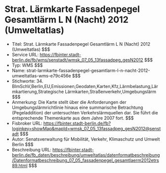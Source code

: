 # Strat. Lärmkarte Fassadenpegel Gesamtlärm L N (Nacht) 2012 (Umweltatlas)
- Titel: Strat. Lärmkarte Fassadenpegel Gesamtlärm L N (Nacht) 2012 (Umweltatlas) $$$
- Service URL: https://fbinter.stadt-berlin.de/fb/wms/senstadt/wmsk_07_05_13fassadpeg_gesN2012 $$$
- Typ: WMS $$$
- Name: strat-larmkarte-fassadenpegel-gesamtlarm-l-n-nacht-2012-umweltatlas-wms-e79c456e $$$
- Stichworte: 34. BImSchV,Berlin,EU,Emissionen,Geodaten,Karten,Kfz,Lärmbelastung,Lärmkartierung,Strategische Lärmkarten,Straßenverkehr,Umgebungslärm $$$
- Anmerkung: Die Karte stellt über die Anforderungen der Umgebungslärmrichtlinie hinaus eine summarische Betrachtung (Pegeladdition) der untersuchten Verkehrslärmquellen dar. Sie führt die entsprechende Themenkarte aus dem Jahre 2007 fort. $$$
- Fisbroker URL: https://fbinter.stadt-berlin.de/fb?loginkey=showMap&mapId=wmsk_07_05_13fassadpeg_gesN2012@senstadt $$$
- Autor: Senatsverwaltung für Mobilität, Verkehr, Klimaschutz und Umwelt Berlin $$$
- Beschreibung URL: https://fbinter.stadt-berlin.de/fb_daten/beschreibung/umweltatlas/datenformatbeschreibung/Datenformatbeschreibung_07_05_fassadenpegel_gesamtlaerm2012etrs89.html $$$
